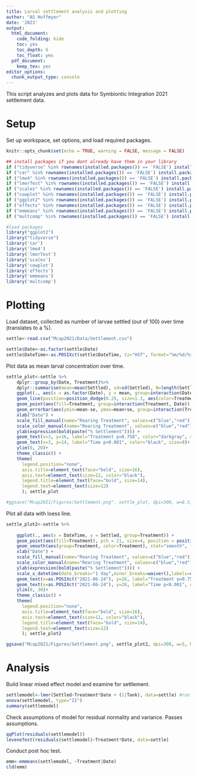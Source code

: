 ```yaml
---
title: Larval settlement analysis and plotting
author: "AS Huffmyer"
date: '2023'
output:
  html_document:
    code_folding: hide
    toc: yes
    toc_depth: 6
    toc_float: yes
  pdf_document:
    keep_tex: yes
editor_options: 
  chunk_output_type: console
---
```

This script analyzes and plots data for Symbiontic Integration 2021 settlement data. 

# **Setup**  

Set up workspace, set options, and load required packages.    
```r
knitr::opts_chunk$set(echo = TRUE, warning = FALSE, message = FALSE)
```

```r
## install packages if you dont already have them in your library
if ("tidyverse" %in% rownames(installed.packages()) == 'FALSE') install.packages('tidyverse') 
if ("car" %in% rownames(installed.packages()) == 'FALSE') install.packages('car') 
if ("lme4" %in% rownames(installed.packages()) == 'FALSE') install.packages('lme4') 
if ("lmerTest" %in% rownames(installed.packages()) == 'FALSE') install.packages('lmerTest') 
if ("scales" %in% rownames(installed.packages()) == 'FALSE') install.packages('scales') 
if ("cowplot" %in% rownames(installed.packages()) == 'FALSE') install.packages('cowplot') 
if ("ggplot2" %in% rownames(installed.packages()) == 'FALSE') install.packages('ggplot2') 
if ("effects" %in% rownames(installed.packages()) == 'FALSE') install.packages('effects') 
if ("emmeans" %in% rownames(installed.packages()) == 'FALSE') install.packages('emmeans') 
if ("multcomp" %in% rownames(installed.packages()) == 'FALSE') install.packages('multcomp') 

#load packages
library("ggplot2")
library("tidyverse")
library('car')
library('lme4')
library('lmerTest')
library('scales')
library('cowplot')
library('effects')
library('emmeans')
library('multcomp')
```

# **Plotting** 

Load dataset, collected as number of larvae settled (out of 100) over time (translates to a %).  

```r
settle<-read.csv("Mcap2021/Data/Settlement.csv")

settle$Date<-as.factor(settle$Date)
settle$DateTime<-as.POSIXct(settle$DateTime, tz="HST", format="%m/%d/%y")
```

Plot data as mean larval concentration over time.  

```r
settle_plot<-settle %>%
    dplyr::group_by(Date, Treatment)%>%
    dplyr::summarise(mean=mean(Settled), sd=sd(Settled), N=length(Settled), se=sd/sqrt(N))%>%
    ggplot(., aes(x = as.factor(Date), y = mean, group=interaction(Date, Treatment))) +
    geom_line(position=position_dodge(0.2), size=1.3, aes(color=Treatment, group=Treatment)) +
    geom_point(aes(fill=Treatment, group=interaction(Treatment, Date)), pch = 21, size=6, position = position_dodge(0.2)) + 
    geom_errorbar(aes(ymin=mean-se, ymax=mean+se, group=interaction(Treatment, Date)), width=0, linetype="solid", position=position_dodge(0.2), size=1.3, color="black")+
    xlab("Date") + 
    scale_fill_manual(name="Rearing Treatment", values=c("blue","red"))+
    scale_color_manual(name="Rearing Treatment", values=c("blue","red"))+
    ylab(expression(bold(paste("% Settlement")))) +
    geom_text(x=3, y=16, label="Treatment p=0.758", color="darkgray", size=8)+
    geom_text(x=3, y=14, label="Time p<0.001", color="black", size=8)+
    ylim(0, 20)+
    theme_classic() + 
    theme(
      legend.position="none",
      axis.title=element_text(face="bold", size=16),
      axis.text=element_text(size=12, color="black"), 
      legend.title=element_text(face="bold", size=14), 
      legend.text=element_text(size=12)
      ); settle_plot

#ggsave("Mcap2021/Figures/Settlement.png", settle_plot, dpi=300, w=8.5, h=5, units="in")
```

Plot all data with loess line.    

```r
settle_plot2<-settle %>%
    
    ggplot(., aes(x = DateTime, y = Settled, group=Treatment)) +
    geom_point(aes(fill=Treatment), pch = 21, size=4, position = position_jitterdodge(dodge.width=0.05), alpha=0.3) + 
    geom_smooth(aes(group=Treatment, color=Treatment), stat="smooth", lwd=2)+
    xlab("Date") + 
    scale_fill_manual(name="Rearing Treatment", values=c("blue","red"))+
    scale_color_manual(name="Rearing Treatment", values=c("blue","red"))+
    ylab(expression(bold(paste("% Settlement")))) +
    scale_x_datetime(date_breaks="1 day",minor_breaks=waiver(),labels=date_format("%m-%d"))+
    geom_text(x=as.POSIXct("2021-06-24"), y=26, label="Treatment p=0.758", color="darkgray", size=5)+
    geom_text(x=as.POSIXct("2021-06-24"), y=28, label="Time p<0.001", color="black", size=5)+
    ylim(0, 30)+
    theme_classic() + 
    theme(
      legend.position="none",
      axis.title=element_text(face="bold", size=16),
      axis.text=element_text(size=12, color="black"), 
      legend.title=element_text(face="bold", size=14), 
      legend.text=element_text(size=12)
      ); settle_plot2

ggsave("Mcap2021/Figures/Settlement.png", settle_plot2, dpi=300, w=5, h=5, units="in")
```

# **Analysis**  

Build linear mixed effect model and examine for settlement.        
```r
settlemodel<-lmer(Settled~Treatment*Date + (1|Tank), data=settle) #run as random
anova(settlemodel, type="II")
summary(settlemodel)
```

Check assumptions of model for residual normality and variance. Passes assumptions.    

```r
qqPlot(residuals(settlemodel))
leveneTest(residuals(settlemodel)~Treatment*Date, data=settle)
```

Conduct post hoc test.  

```r
emm<-emmeans(settlemodel, ~Treatment|Date)
cld(emm)
```